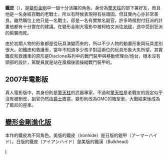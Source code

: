 {{noteTA
|G1=變形金剛
}}

'''鐵皮'''（'''{{lang|en|Ironhide}}'''），是[[變形金剛|變形金剛]]中一個十分活躍的角色，身份為[[柯柏文|擎天柱]]的部下兼好友，而且他是一名身經百戰的老戰士，所以有時候表現得有些頑固。但其實內心亦非常善良。雖然職位上他只是一名戰士，卻是一名有實無名副官，許多時候對付狂派的計畫他都有十分實在的建議。在變形金剛大電影中被柯柏文派往[[地球|地球]]，途中受到狂派的偷襲而死。

由於初期人物的形象都是從玩具演變而來的，所以不少人物的動畫形象與玩具差別很大。如鐵皮和救護車，當年不知道多少孩子對這兩位的玩具形象大失所望。其實鐵皮和救護車的原形是Diaclone系列中的戰鬥裝甲與移動修理台/炮台，根本沒有頭部的設計，駕駛員就是站在風檔後面操縱戰鬥裝甲的。

== 2007年電影版 ==
真人電影版中，其身份則是[[柯柏文|擎天柱]]的武器專家，不過和[[柯柏文|擎天柱]]是老戰友的設定似乎沒有被刪改，副官仍然由[[爵士_(變形金剛)|爵士]]擔當，變形則改為GMC的箱型車，大戰結束後成為了藍尼的座車。

== [[變形金剛進化版|變形金剛進化版]] ==
本作的鐵皮為不同角色。美版的鐵皮（Ironhide）是日版的鎧甲（アーマーハイド）。日版的鐵皮（アイアンハイド）是美版的鐵漢（Bulkhead）

{{變形金剛系列}}

[[Category:變形金剛角色|I]]